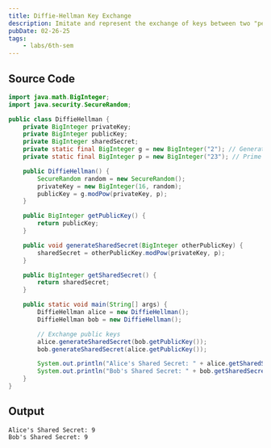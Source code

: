 ```yaml
---
title: Diffie-Hellman Key Exchange
description: Imitate and represent the exchange of keys between two "people".
pubDate: 02-26-25
tags: 
	- labs/6th-sem
---
```


## Source Code

```java
import java.math.BigInteger;
import java.security.SecureRandom;

public class DiffieHellman {
    private BigInteger privateKey;
    private BigInteger publicKey;
    private BigInteger sharedSecret;
    private static final BigInteger g = new BigInteger("2"); // Generator
    private static final BigInteger p = new BigInteger("23"); // Prime number

    public DiffieHellman() {
        SecureRandom random = new SecureRandom();
        privateKey = new BigInteger(16, random);
        publicKey = g.modPow(privateKey, p);
    }

    public BigInteger getPublicKey() {
        return publicKey;
    }

    public void generateSharedSecret(BigInteger otherPublicKey) {
        sharedSecret = otherPublicKey.modPow(privateKey, p);
    }

    public BigInteger getSharedSecret() {
        return sharedSecret;
    }

    public static void main(String[] args) {
        DiffieHellman alice = new DiffieHellman();
        DiffieHellman bob = new DiffieHellman();

        // Exchange public keys
        alice.generateSharedSecret(bob.getPublicKey());
        bob.generateSharedSecret(alice.getPublicKey());

        System.out.println("Alice's Shared Secret: " + alice.getSharedSecret());
        System.out.println("Bob's Shared Secret: " + bob.getSharedSecret());
    }
}
```

## Output

```text
Alice's Shared Secret: 9
Bob's Shared Secret: 9
```
